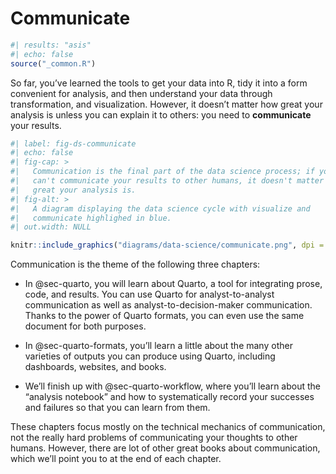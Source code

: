 # Communicate {#sec-communicate-intro .unnumbered}

```r
#| results: "asis"
#| echo: false
source("_common.R")
```

So far, you've learned the tools to get your data into R, tidy it into a form convenient for analysis, and then understand your data through transformation, and visualization.
However, it doesn't matter how great your analysis is unless you can explain it to others: you need to **communicate** your results.

```r
#| label: fig-ds-communicate
#| echo: false
#| fig-cap: >
#|   Communication is the final part of the data science process; if you
#|   can't communicate your results to other humans, it doesn't matter how
#|   great your analysis is.
#| fig-alt: >
#|   A diagram displaying the data science cycle with visualize and 
#|   communicate highlighed in blue.
#| out.width: NULL

knitr::include_graphics("diagrams/data-science/communicate.png", dpi = 270)
```

Communication is the theme of the following three chapters:

-   In @sec-quarto, you will learn about Quarto, a tool for integrating prose, code, and results.
    You can use Quarto for analyst-to-analyst communication as well as analyst-to-decision-maker communication.
    Thanks to the power of Quarto formats, you can even use the same document for both purposes.

-   In @sec-quarto-formats, you'll learn a little about the many other varieties of outputs you can produce using Quarto, including dashboards, websites, and books.

-   We'll finish up with @sec-quarto-workflow, where you'll learn about the "analysis notebook" and how to systematically record your successes and failures so that you can learn from them.

These chapters focus mostly on the technical mechanics of communication, not the really hard problems of communicating your thoughts to other humans.
However, there are lot of other great books about communication, which we'll point you to at the end of each chapter.
